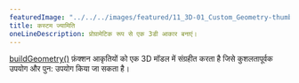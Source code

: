 ---
featuredImage: "../../../images/featured/11_3D-01_Custom_Geometry-thumbnail.png"
title: कस्टम ज्यामिति
oneLineDescription: प्रोग्रामेटिक रूप से एक 3डी आकार बनाएं।
---

<a href='https://p5js.org/reference/#/p5/buildGeometry' target="_blank">buildGeometry()</a> 
फ़ंक्शन आकृतियों को एक 3D मॉडल में संग्रहीत करता है जिसे कुशलतापूर्वक उपयोग और पुन: उपयोग किया जा सकता है।